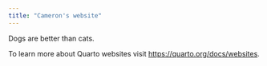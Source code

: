 ```yaml
---
title: "Cameron's website"
---
```


Dogs are better than cats.

To learn more about Quarto websites visit <https://quarto.org/docs/websites>.
